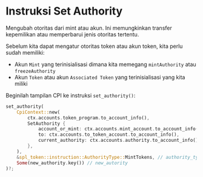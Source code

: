 
# Instruksi Set Authority

Mengubah otoritas dari mint atau akun. Ini memungkinkan transfer kepemilikan atau memperbarui jenis otoritas tertentu.

Sebelum kita dapat mengatur otoritas token atau akun token, kita perlu sudah memiliki:
- Akun `Mint` yang terinisialisasi dimana kita memegang `mintAuthority` atau `freezeAuthority`
- Akun `Token` atau akun `Associated Token` yang terinisialisasi yang kita miliki

Beginilah tampilan CPI ke instruksi `set_authority()`: 

```rust
set_authority(
    CpiContext::new(
        ctx.accounts.token_program.to_account_info(),
        SetAuthority {
            account_or_mint: ctx.accounts.mint_account.to_account_info(),
            to: ctx.accounts.to_token_account.to_account_info(),
            current_authority: ctx.accounts.authority.to_account_info(),
        },
    ),
    &spl_token::instruction::AuthorityType::MintTokens, // authority_type
    Some(new_authority.key()) // new_autority
)?;
```
